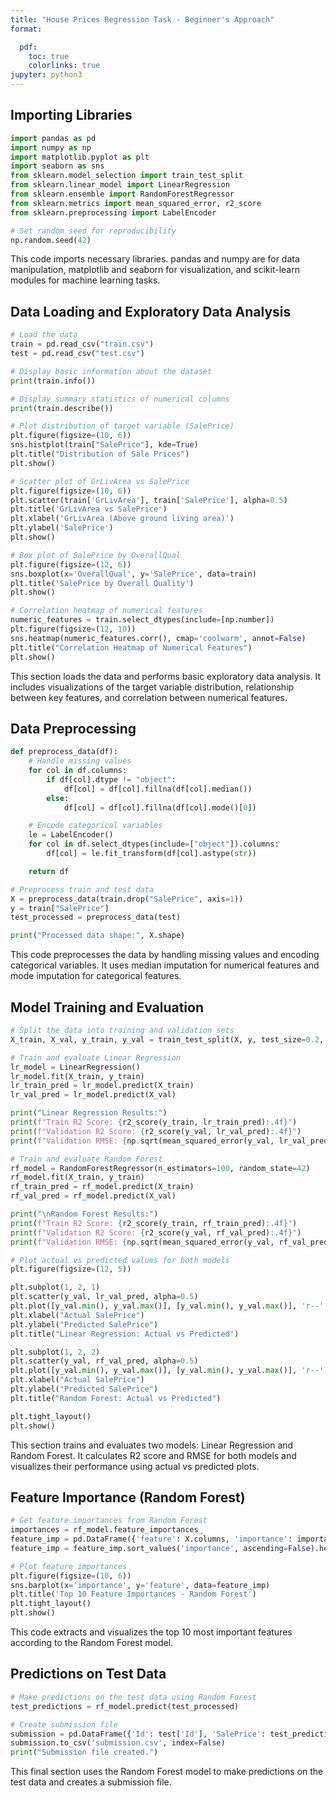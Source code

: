 ```yaml
---
title: "House Prices Regression Task - Beginner's Approach"
format:

  pdf:
    toc: true
    colorlinks: true
jupyter: python3
---
```


## Importing Libraries

```python
import pandas as pd
import numpy as np
import matplotlib.pyplot as plt
import seaborn as sns
from sklearn.model_selection import train_test_split
from sklearn.linear_model import LinearRegression
from sklearn.ensemble import RandomForestRegressor
from sklearn.metrics import mean_squared_error, r2_score
from sklearn.preprocessing import LabelEncoder

# Set random seed for reproducibility
np.random.seed(42)
```

This code imports necessary libraries. pandas and numpy are for data manipulation, matplotlib and seaborn for visualization, and scikit-learn modules for machine learning tasks.

## Data Loading and Exploratory Data Analysis

```python
# Load the data
train = pd.read_csv("train.csv")
test = pd.read_csv("test.csv")

# Display basic information about the dataset
print(train.info())

# Display summary statistics of numerical columns
print(train.describe())

# Plot distribution of target variable (SalePrice)
plt.figure(figsize=(10, 6))
sns.histplot(train["SalePrice"], kde=True)
plt.title("Distribution of Sale Prices")
plt.show()

# Scatter plot of GrLivArea vs SalePrice
plt.figure(figsize=(10, 6))
plt.scatter(train['GrLivArea'], train['SalePrice'], alpha=0.5)
plt.title('GrLivArea vs SalePrice')
plt.xlabel('GrLivArea (Above ground living area)')
plt.ylabel('SalePrice')
plt.show()

# Box plot of SalePrice by OverallQual
plt.figure(figsize=(12, 6))
sns.boxplot(x='OverallQual', y='SalePrice', data=train)
plt.title('SalePrice by Overall Quality')
plt.show()

# Correlation heatmap of numerical features
numeric_features = train.select_dtypes(include=[np.number])
plt.figure(figsize=(12, 10))
sns.heatmap(numeric_features.corr(), cmap='coolwarm', annot=False)
plt.title("Correlation Heatmap of Numerical Features")
plt.show()
```

This section loads the data and performs basic exploratory data analysis. It includes visualizations of the target variable distribution, relationship between key features, and correlation between numerical features.

## Data Preprocessing

```python
def preprocess_data(df):
    # Handle missing values
    for col in df.columns:
        if df[col].dtype != "object":
            df[col] = df[col].fillna(df[col].median())
        else:
            df[col] = df[col].fillna(df[col].mode()[0])

    # Encode categorical variables
    le = LabelEncoder()
    for col in df.select_dtypes(include=["object"]).columns:
        df[col] = le.fit_transform(df[col].astype(str))

    return df

# Preprocess train and test data
X = preprocess_data(train.drop("SalePrice", axis=1))
y = train["SalePrice"]
test_processed = preprocess_data(test)

print("Processed data shape:", X.shape)
```

This code preprocesses the data by handling missing values and encoding categorical variables. It uses median imputation for numerical features and mode imputation for categorical features.

## Model Training and Evaluation

```python
# Split the data into training and validation sets
X_train, X_val, y_train, y_val = train_test_split(X, y, test_size=0.2, random_state=42)

# Train and evaluate Linear Regression
lr_model = LinearRegression()
lr_model.fit(X_train, y_train)
lr_train_pred = lr_model.predict(X_train)
lr_val_pred = lr_model.predict(X_val)

print("Linear Regression Results:")
print(f"Train R2 Score: {r2_score(y_train, lr_train_pred):.4f}")
print(f"Validation R2 Score: {r2_score(y_val, lr_val_pred):.4f}")
print(f"Validation RMSE: {np.sqrt(mean_squared_error(y_val, lr_val_pred)):.4f}")

# Train and evaluate Random Forest
rf_model = RandomForestRegressor(n_estimators=100, random_state=42)
rf_model.fit(X_train, y_train)
rf_train_pred = rf_model.predict(X_train)
rf_val_pred = rf_model.predict(X_val)

print("\nRandom Forest Results:")
print(f"Train R2 Score: {r2_score(y_train, rf_train_pred):.4f}")
print(f"Validation R2 Score: {r2_score(y_val, rf_val_pred):.4f}")
print(f"Validation RMSE: {np.sqrt(mean_squared_error(y_val, rf_val_pred)):.4f}")

# Plot actual vs predicted values for both models
plt.figure(figsize=(12, 5))

plt.subplot(1, 2, 1)
plt.scatter(y_val, lr_val_pred, alpha=0.5)
plt.plot([y_val.min(), y_val.max()], [y_val.min(), y_val.max()], 'r--', lw=2)
plt.xlabel("Actual SalePrice")
plt.ylabel("Predicted SalePrice")
plt.title("Linear Regression: Actual vs Predicted")

plt.subplot(1, 2, 2)
plt.scatter(y_val, rf_val_pred, alpha=0.5)
plt.plot([y_val.min(), y_val.max()], [y_val.min(), y_val.max()], 'r--', lw=2)
plt.xlabel("Actual SalePrice")
plt.ylabel("Predicted SalePrice")
plt.title("Random Forest: Actual vs Predicted")

plt.tight_layout()
plt.show()
```

This section trains and evaluates two models: Linear Regression and Random Forest. It calculates R2 score and RMSE for both models and visualizes their performance using actual vs predicted plots.

## Feature Importance (Random Forest)

```python
# Get feature importances from Random Forest
importances = rf_model.feature_importances_
feature_imp = pd.DataFrame({'feature': X.columns, 'importance': importances})
feature_imp = feature_imp.sort_values('importance', ascending=False).head(10)

# Plot feature importances
plt.figure(figsize=(10, 6))
sns.barplot(x='importance', y='feature', data=feature_imp)
plt.title('Top 10 Feature Importances - Random Forest')
plt.tight_layout()
plt.show()
```

This code extracts and visualizes the top 10 most important features according to the Random Forest model.

## Predictions on Test Data

```python
# Make predictions on the test data using Random Forest
test_predictions = rf_model.predict(test_processed)

# Create submission file
submission = pd.DataFrame({'Id': test['Id'], 'SalePrice': test_predictions})
submission.to_csv('submission.csv', index=False)
print("Submission file created.")
```

This final section uses the Random Forest model to make predictions on the test data and creates a submission file.